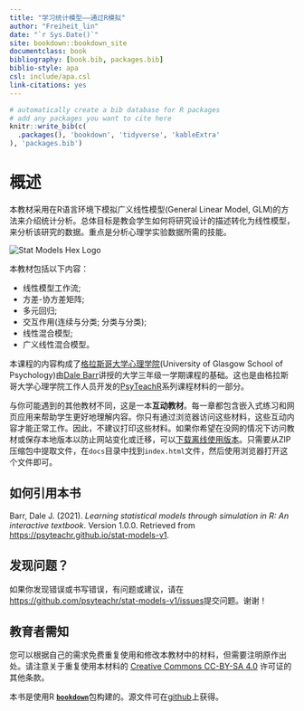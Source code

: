 ```yaml
---
title: "学习统计模型——通过R模拟"
author: "Freiheit_lin"
date: "`r Sys.Date()`"
site: bookdown::bookdown_site
documentclass: book
bibliography: [book.bib, packages.bib]
biblio-style: apa
csl: include/apa.csl
link-citations: yes
---
```


```r
# automatically create a bib database for R packages
# add any packages you want to cite here
knitr::write_bib(c(
  .packages(), 'bookdown', 'tidyverse', 'kableExtra'
), 'packages.bib')
```

# 概述 {-}

本教材采用在R语言环境下模拟广义线性模型(General Linear Model, GLM)的方法来介绍统计分析。总体目标是教会学生如何将研究设计的描述转化为线性模型，来分析该研究的数据。重点是分析心理学实验数据所需的技能。

<div class="small_right"><img src="images/logos/logo.png" 
     alt="Stat Models Hex Logo" /></div>

本教材包括以下内容：

* 线性模型工作流;
* 方差-协方差矩阵;
* 多元回归;
* 交互作用(连续与分类; 分类与分类);
* 线性混合模型;
* 广义线性混合模型。

本课程的内容构成了[格拉斯哥大学心理学院](https://www.gla.ac.uk/schools/psychologyneuroscience/)(University of Glasgow School of Psychology)由[Dale Barr](https://www.gla.ac.uk/schools/psychologyneuroscience/staff/dalebarr/)讲授的大学三年级一学期课程的基础。这也是由格拉斯哥大学心理学院工作人员开发的[PsyTeachR](https://psyteachr.github.io/)系列课程材料的一部分。

与你可能遇到的其他教材不同，这是一本**互动教材**。每一章都包含嵌入式练习和网页应用来帮助学生更好地理解内容。你只有通过浏览器访问这些材料，这些互动内容才能正常工作。因此，不建议打印这些材料。如果你希望在没网的情况下访问教材或保存本地版本以防止网站变化或迁移，可以[下载离线使用版本](https://psyteachr.github.io/stat-models-v1/offline-textbook.zip)。只需要从ZIP压缩包中提取文件，在`docs`目录中找到`index.html`文件，然后使用浏览器打开这个文件即可。

## 如何引用本书 {-}

Barr, Dale J. (2021). *Learning statistical models through simulation in R: An interactive textbook*. Version 1.0.0. Retrieved from <https://psyteachr.github.io/stat-models-v1>.

## 发现问题？ {-}

如果你发现错误或书写错误，有问题或建议，请在<https://github.com/psyteachr/stat-models-v1/issues>提交问题。谢谢！

## 教育者需知 {-}

您可以根据自己的需求免费重复使用和修改本教材中的材料，但需要注明原作出处。请注意关于重复使用本材料的 [Creative Commons CC-BY-SA 4.0](https://creativecommons.org/licenses/by-sa/4.0/) 许可证的其他条款。

本书是使用R [**`bookdown`**](https://bookdown.org)包构建的。源文件可在[github](https://github.com/psyteachr/stat-models-v1)上获得。